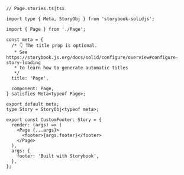 ```tsx
// Page.stories.ts|tsx

import type { Meta, StoryObj } from 'storybook-solidjs';

import { Page } from './Page';

const meta = {
  /* 👇 The title prop is optional.
   * See https://storybook.js.org/docs/solid/configure/overview#configure-story-loading
   * to learn how to generate automatic titles
   */
  title: 'Page',

  component: Page,
} satisfies Meta<typeof Page>;

export default meta;
type Story = StoryObj<typeof meta>;

export const CustomFooter: Story = {
  render: (args) => (
    <Page {...args}>
      <footer>{args.footer}</footer>
    </Page>
  ),
  args: {
    footer: 'Built with Storybook',
  },
};
```
